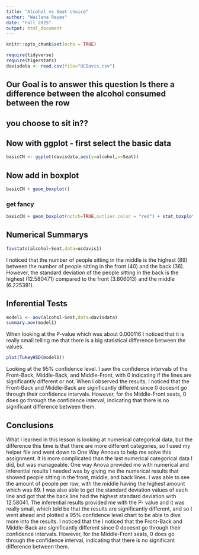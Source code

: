 ```yaml
---
title: "Alcohol vs Seat choice"
author: "Wailana Reyes"
date: "Fall 2025"
output: html_document
---
```


```r
knitr::opts_chunk$set(echo = TRUE)
```

```r
require(tidyverse)
require(tigerstats)
davisdata <- read.csv(file="UCDavis.csv")
```
## Our Goal is to answer this question Is there a difference between the alcohol consumed between the row
## you choose to sit in??

## Now with ggplot - first select the basic data

```r
basicCN <- ggplot(davisdata,aes(y=alcohol,x=Seat))
```
## Now add in boxplot

```r
basicCN + geom_boxplot()
```
  
  
### get fancy  

```r
basicCN + geom_boxplot(notch=TRUE,outlier.color = "red") + stat_boxplot(geom ='errorbar') + labs(title="Fancy notch boxplot \n with 2 lines")
```

## Numerical Summarys 

```r
favstats(alcohol~Seat,data=ucdavis1)
```

I noticed that the number of people sitting in the middle is the highest (89) between the number of people sitting in the front (40) and the back (36). However, the standard deviation of the people sitting in the back is the highest (12.580471) compared to the front (3.806013) and the middle (6.225381).

## Inferential Tests

```r
model1 <- aov(alcohol~Seat,data=davisdata)
summary.aov(model1)
```

When looking at the P-value which was about 0.000116 I noticed that it is really small telling me that there is a big statistical difference between the values.

```r
plot(TukeyHSD(model1))
```

Looking at the 95% confidence level. I saw the confidence intervals of the Front-Back, Middle-Back, and Middle-Front, with 0 indicating if the lines are significantly different or not. When I observed the results, I noticed that the Front-Back and Middle-Back are significantly different since 0 dooesnt go through their confidence intervals. However, for the Middle-Front seats, 0 does go through the confidence interval, indicating that there is no significant difference between them. 

## Conclusions

What I learned in this lesson is looking at numerical categorical data, but the difference this time is that there are more different categories, so I used my helper file and went down to One Way Annova to help me solve this assignment. It is more complicated than the last numerical categorical data I did, but was manageable. One way Anova provided me with numerical and inferential results I needed was by giving me the numerical results that showed people sitting in the front, middle, and back lines. I was able to see the amount of people per row, with the middle having the highest amount which was 89. I was also able to get the standard deviation values of each line and got that the back line had the highest standard deviation with 12.58041. The inferential results provided me with the P- value and it was really small, which told be that the results are significantly different, and so I went ahead and plotted a 95% confidence level chart to be able to dive more into the results. I noticed that the  I noticed that the Front-Back and Middle-Back are significantly different since 0 dooesnt go through their confidence intervals. However, for the Middle-Front seats, 0 does go through the confidence interval, indicating that there is no significant difference between them. 
